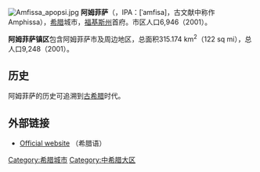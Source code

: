 {{Unreferenced|time=2018-09-10T13:35:36+00:00}}
{{noteTA
|T=zh-hans:阿姆菲萨; zh-tw:安菲薩
|1=zh-hans:阿姆菲萨; zh-tw:安菲薩
}}
{{expand|time=2010-06-20T05:00:37+00:00}}
[[File:Amfissa_apopsi.jpg|right]]
'''阿姆菲萨'''（{{lang-el|Άμφισσα}}，IPA：[ˈamfisa]，古文献中称作Amphissa），[[希腊|希腊]]城市，[[福基斯州|福基斯州]]首府。市区人口6,946（2001）。

'''阿姆菲萨镇区'''包含阿姆菲萨市及周边地区，总面积315.174 km<sup>2</sup>（122 sq mi），总人口9,248（2001）。

== 历史 ==
阿姆菲萨的历史可追溯到[[古希腊|古希腊]]时代。

==外部链接==
*[https://web.archive.org/web/20051227150715/http://www.amfissa.gr/ Official website] （希腊语）

{{Greece-stub}}
{{希腊各州首府}}
[[Category:希腊城市|Category:希腊城市]]
[[Category:中希腊大区|Category:中希腊大区]]